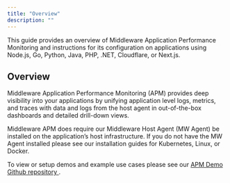 ```yaml
---
title: "Overview"
description: ""
---
```


This guide provides an overview of Middleware Application Performance Monitoring and instructions for its configuration on applications using Node.js, Go, Python, Java, PHP, .NET, Cloudflare, or Next.js. 


## Overview
Middleware Application Performance Monitoring (APM) provides deep visibility into your applications by unifying application level logs, metrics, and traces with data and logs from the host agent in out-of-the-box dashboards and detailed drill-down views. 


Middleware APM does require our Middleware Host Agent (MW Agent) be installed on the application’s host infrastructure. If you do not have the MW Agent installed please see our installation guides for Kubernetes, Linux, or Docker. 

To view or setup demos and example use cases please see our <a href="https://github.com/middleware-labs/demo-apm"> APM Demo Github repository </a>. 
